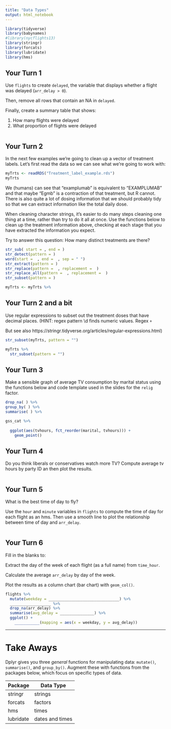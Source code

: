 ```yaml
---
title: "Data Types"
output: html_notebook
---
```


```r
library(tidyverse)
library(babynames)
#library(nycflights13)
library(stringr)
library(forcats)
library(lubridate)
library(hms)
```

## Your Turn 1

Use `flights` to create `delayed`, the variable that displays whether a flight was delayed (`arr_delay > 0`).

Then, remove all rows that contain an NA in `delayed`. 

Finally, create a summary table that shows:

1. How many flights were delayed  
2. What proportion of flights were delayed

```r

```


## Your Turn 2
In the next few examples we're going to clean up a vector of treatment labels.
Let's first read the data so we can see what we're going to work with:
```r
myTrts <- readRDS("Treatment_label_example.rds")
myTrts
```

We (humans) can see that "examplumab" is equivalent to "EXAMPLUMAB" and that 
maybe "Egmb" is a contraction of that treatment, but R cannot. There is also
quite a lot of dosing information that we should probably tidy so that we 
can extract information like the total daily dose.

When cleaning character strings, it's easier to do many steps cleaning one thing
at a time, rather than try to do it all at once. Use the functions below to 
clean up the treatment information above, checking at each stage that you have
extracted the information you expect.

Try to answer this question: How many distinct treatments are there?

```r
str_sub( start = , end = )
str_detect(pattern = )
word(start =  , end =  , sep = " ")
str_extract(pattern = )
str_replace(pattern =  , replacement =  )
str_replace_all(pattern =  , replacement =  )
str_subset(pattern = )

myTrts <- myTrts %>%
```

## Your Turn 2 and a bit

Use regular expressions to subset out the treatment doses that have decimal places.
(HINT: regex pattern \\d finds numeric values. Regex `+` 

But see also 
https://stringr.tidyverse.org/articles/regular-expressions.html) 

```r
str_subset(myTrts, pattern = "")

myTrts %>%
  str_subset(pattern = "")
```

## Your Turn 3

Make a sensible graph of average TV consumption by marital status using the 
functions below and code template used in the slides for the `relig` factor.

```r
drop_na( ) %>%
group_by( ) %>%
summarise( ) %>%

gss_cat %>%
  
  ggplot(aes(tvhours, fct_reorder(marital, tvhours))) +
    geom_point()
```

## Your Turn 4

Do you think liberals or conservatives watch more TV?
Compute average tv hours by party ID an then plot the results.

```r

```

## Your Turn 5

What is the best time of day to fly?

Use the `hour` and `minute` variables in `flights` to compute the time of day for each flight as an hms. Then use a smooth line to plot the relationship between time of day and `arr_delay`.

```r

```

## Your Turn 6

Fill in the blanks to:

Extract the day of the week of each flight (as a full name) from `time_hour`. 

Calculate the average `arr_delay` by day of the week.

Plot the results as a column chart (bar chart) with `geom_col()`.

```r
flights %>% 
  mutate(weekday = _______________________________) %>% 
  __________________ %>% 
  drop_na(arr_delay) %>% 
  summarise(avg_delay = _______________) %>% 
  ggplot() +
    ___________(mapping = aes(x = weekday, y = avg_delay))
```

***

# Take Aways

Dplyr gives you three _general_ functions for manipulating data: `mutate()`, `summarise()`, and `group_by()`. Augment these with functions from the packages below, which focus on specific types of data.

Package   | Data Type
--------- | --------
stringr   | strings
forcats   | factors
hms       | times
lubridate | dates and times

